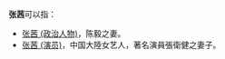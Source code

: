 '''张茜'''可以指：
*[[张茜_(政治人物)|张茜 (政治人物)]]，陈毅之妻。
*[[张茜_(演员)|张茜 (演员)]]，中国大陸女艺人，著名演員張衛健之妻子。

{{disambig|Q茜|cat=二字张姓人名消歧义}}